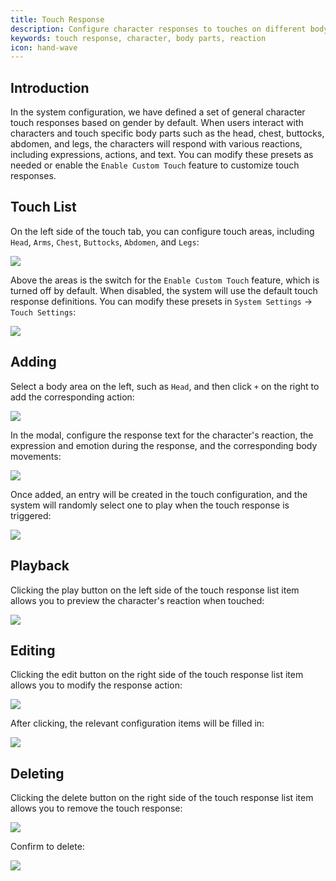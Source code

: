 ```yaml
---
title: Touch Response
description: Configure character responses to touches on different body parts
keywords: touch response, character, body parts, reaction
icon: hand-wave
---
```


## Introduction

In the system configuration, we have defined a set of general character touch responses based on gender by default. When users interact with characters and touch specific body parts such as the head, chest, buttocks, abdomen, and legs, the characters will respond with various reactions, including expressions, actions, and text. You can modify these presets as needed or enable the `Enable Custom Touch` feature to customize touch responses.

## Touch List

On the left side of the touch tab, you can configure touch areas, including `Head`, `Arms`, `Chest`, `Buttocks`, `Abdomen`, and `Legs`:

<Frame>
  <img src="https://oss.vidol.chat/assets/04e7bd63b38b889c3fecae2b429b7f84.webp" />
</Frame>

Above the areas is the switch for the `Enable Custom Touch` feature, which is turned off by default. When disabled, the system will use the default touch response definitions. You can modify these presets in `System Settings` -> `Touch Settings`:

<Frame>
  <img src="https://oss.vidol.chat/assets/fe4e1ebe1207970d1db972eb14f54b0a.webp" />
</Frame>

## Adding

Select a body area on the left, such as `Head`, and then click `+` on the right to add the corresponding action:

<Frame>
  <img src="https://oss.vidol.chat/assets/d69c9bda9aea809939ee123ad8e75ee6.webp" />
</Frame>

In the modal, configure the response text for the character's reaction, the expression and emotion during the response, and the corresponding body movements:

<Frame>
  <img src="https://oss.vidol.chat/assets/6efb76428fa6b9ec47a41b66b2b8ca12.webp" />
</Frame>

Once added, an entry will be created in the touch configuration, and the system will randomly select one to play when the touch response is triggered:

<Frame>
  <img src="https://oss.vidol.chat/assets/8b19fd7b5db496b3d4ce66f26231e036.webp" />
</Frame>

## Playback

Clicking the play button on the left side of the touch response list item allows you to preview the character's reaction when touched:

<Frame>
  <img src="https://oss.vidol.chat/assets/9e5697aa4b5746f14f96ac3dbf11eb76.webp" />
</Frame>

## Editing

Clicking the edit button on the right side of the touch response list item allows you to modify the response action:

<Frame>
  <img src="https://oss.vidol.chat/assets/c41f2d25fc45115ac079ec5b3d2ba930.webp" />
</Frame>

After clicking, the relevant configuration items will be filled in:

<Frame>
  <img src="https://oss.vidol.chat/assets/d7f0ab6433a5362e7a70cb80c1b29cf1.webp" />
</Frame>

## Deleting

Clicking the delete button on the right side of the touch response list item allows you to remove the touch response:

<Frame>
  <img src="https://oss.vidol.chat/assets/857b4776fa200e47a29da11087931ce3.webp" />
</Frame>

Confirm to delete:

<Frame>
  <img src="https://oss.vidol.chat/assets/87ce90373b76a9a168242a0b1dd27358.webp" />
</Frame>

